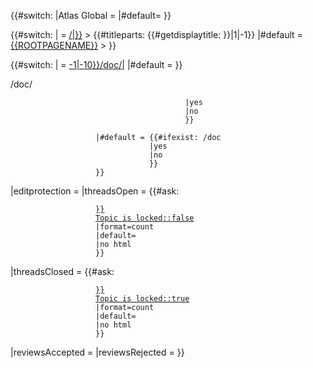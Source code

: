 <noinclude>
{{X/Template
|description=This template does three things:
# It adds a breadcrumb that leads to the main article
# It adds a link to the documentation of the article that calls this template
# It populates the [[Special:CargoTables/Meta|Meta table]] with page information (this is done automatically so there's no need to specify parameters).<br>This information will be of statistical interest, plus some information is currently used in the [[Template:X/Pages/DisplayAuthors|DisplayAuthors template]].

This template is part of the [[Template:X/Pages/SubpageBoilerplate|SubpageBoilerplate]] and is therefore preloaded when creating subpages via an "Add Content" button.
|extensions=
{{X/Template/Extension|extension=Cargo}}
{{X/Template/Extension|extension=Display_Title}}
{{X/Template/Extension|extension=PageAutors}}
{{X/Template/Extension|extension=Semantic_MediaWiki}}
|templates=
{{X/Template/Template|1|template=Section/Define}}
{{X/Template/Template|1|template=Section/Transclude}}
{{X/Template/Template|2|template=X/Pages/AddSubpage}}
{{X/Template/Template|3|template=X/Pages/SubpageBoilerplate}}
{{X/Template/Template|4|template=X/Pages/Status}}
{{X/Template/Template|4|template=X/Meta}}
{{X/Template/Template|5|template=X/Decoder}}
|i18n=
{{X/Template/i18n|i18n=atlas-section-meta-documentation}}
}}</noinclude>
{{#switch: {{SITENAME}}
|Atlas Global = <languages/>
|#default=
}}
<div class="meta-header d-flex justify-content-between border-bottom pb-1 mb-3">
<!-- Breadcrumbs -->
<div>{{#switch: {{SUBPAGENAME}}
|{{PAGELANGUAGE}} = [[{{#ifexist: {{ROOTPAGENAME}}/{{SUBPAGENAME}}|{{ROOTPAGENAME}}/{{SUBPAGENAME}}|{{ROOTPAGENAME}}}}]] > {{#titleparts: {{#getdisplaytitle:{{FULLPAGENAME}} }}|1|-1}}
|#default = [[{{ROOTPAGENAME}}]] > {{SUBPAGENAME}} }}</div>
<!-- Documentation -->
<div>{{#switch: {{SUBPAGENAME}}
|{{PAGELANGUAGE}} = [[{{#titleparts: {{FULLPAGENAME}}|-1|-10}}/doc/{{SUBPAGENAME}}|{{int:atlas-section-meta-documentation}}]]
|#default = [[{{FULLPAGENAME}}/doc|{{int:atlas-section-meta-documentation}}]]}}</div>
</div>
{{X/Pages/AttachMetaTable
|size =             {{REVISIONSIZE}}	
|authors =          {{PAGEAUTHORS}}
|lastrevision =
|documentation =    {{#switch: {{SUBPAGENAME}}
                    <!-- Since SUBPAGENAME = PAGELANGUAGE, we know that this template is located on a page with directory pattern ~/pagename/{language-code} and check if the doc exists at ~/pagename/doc/{language-code}. -->
                    |{{PAGELANGUAGE}} = {{#ifexist: {{#titleparts: {{FULLPAGENAME}}|-1|-10}}/doc/{{SUBPAGENAME}}
                                        |yes <!-- HasDocumentation = true -->
                                        |no <!-- HasDocumentation = false -->
                                        }}
                    <!-- Since SUBPAGENAME ≠ PAGELANGUAGE, we know that this template is located on a page with directory pattern ~/pagename and check if the doc exists at ~/pagename/doc. -->
                    |#default = {{#ifexist: {{FULLPAGENAME}}/doc
                                |yes <!-- HasDocumentation = true -->
                                |no <!-- HasDocumentation = false -->
                                }}
                    }}
|editprotection =   {{PROTECTIONLEVEL:edit}}
|threadsOpen =      {{#ask:
                    [[Topic owner::{{X/Decoder|{{FULLPAGENAME}}}}]]
                    [[Topic is locked::false]]
                    |format=count
                    |default=
                    |no html
                    }}
|threadsClosed =    {{#ask:
                    [[Topic owner::{{X/Decoder|{{FULLPAGENAME}}}}]]
                    [[Topic is locked::true]]
                    |format=count
                    |default=
                    |no html
                    }}
|reviewsAccepted =
|reviewsRejected =
}}<!-- The empty div in the next line prevents Visual Editor from placing the text that follows this template in the <noinclude> tags that surround this template. -->
<div></div>